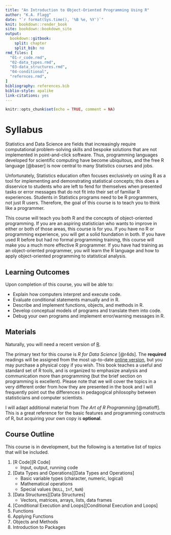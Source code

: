 ```yaml
---
title: "An Introduction to Object-Oriented Programming Using R"
author: "K.A. Flagg"
date: "`r format(Sys.time(), '%B %e, %Y')`"
knit: bookdown::render_book
site: bookdown::bookdown_site
output:
  bookdown::gitbook:
    split: chapter
    split_bib: no
rmd_files: [
  "01-r_code.rmd",
  "02-data_types.rmd",
  "03-data_structures.rmd",
  "04-conditional",
  "refernces.rmd",
]
bibliography: references.bib
biblio-style: apalike
link-citations: yes
---
```


```r
knitr::opts_chunk$set(echo = TRUE, comment = NA)
```


# Syllabus {-}

Statistics and Data Science are fields that increasingly require computational
problem-solving skills and bespoke solutions that are not implemented in
point-and-click software. Thus, programming languages developed for
scientific computing have become ubiquitous, and the free R language [@baser]
is now central to many Statistics courses and jobs.

Unfortunately, Statistics education often focuses exclusively on using R as a
tool for implementing and demonstrating statistical concepts; this does a
disservice to students who are left to fend for themselves when presented
tasks or error messages that do not fit into their set of familiar R
experiences. Students in Statistics programs need to be R programmers, not
just R users. Therefore, the goal of this course is to teach you to think like
a programmer.

This course will teach you both R and the concepts of object-oriented
programming. If you are an aspiring statistician who wants to improve in
either or both of those areas, this course is for you. If you have no R or
programming experience, you will get a solid foundation in both. If you have
used R before but had no formal programming training, this course will make
you a much more effective R programmer. If you have had training as an
object-oriented programmer, you will learn the R language and how to apply
object-oriented programming to statistical analysis.

## Learning Outcomes {-}

Upon completion of this course, you will be able to:

- Explain how computers interpret and execute code.
- Evaluate conditional statements manually and in R.
- Describe and implement functions, objects, and methods in R.
- Develop conceptual models of programs and translate them into code.
- Debug your own programs and implement error/warning messages in R.

## Materials {-}

Naturally, you will need a recent version of [R](https://www.r-project.org/).

The primary text for this course is _R for Data Science_ [@r4ds]. The
__required__ readings will be assigned from the most up-to-date
[online version](http://r4ds.had.co.nz/), but you may purchase a physical copy
if you wish. This book teaches a useful and standard set of R tools, and is
organized to emphasize analysis and communication more than programming (but
the brief section on programming is excellent). Please note that we will cover the
topics in a very different order from how they are presented in the book and I
will frequently point out the differences in pedagogical philosophy between
statisticians and computer scientists.

I will adapt additional material from _The Art of R Programming_ [@matloff].
This is a great reference for the basic features and programming constructs of
R, but acquiring your own copy is __optional__.

## Course Outline {-}

This course is in development, but the following is a tentative list of topics that will be included.

1. [R Code][R Code]
    - Input, output, running code
2. [Data Types and Operations][Data Types and Operations]
    - Basic variable types (character, numeric, logical)
    - Mathematical operations
    - Special values (`NULL`, `Inf`, `NaN`)
3. [Data Structures][Data Structures]
    - Vectors, matrices, arrays, lists, data frames
4. [Conditional Execution and Loops][Conditional Execution and Loops]
5. Functions
6. Applying Functions
7. Objects and Methods
8. Introduction to Packages
